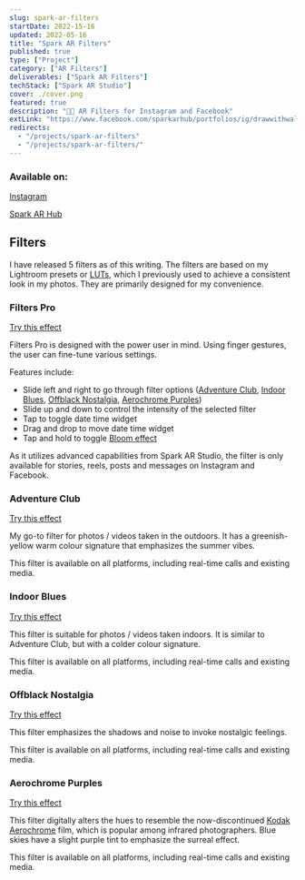 ```yaml
---
slug: spark-ar-filters
startDate: 2022-15-16
updated: 2022-05-16
title: "Spark AR Filters"
published: true
type: ["Project"]
category: ["AR Filters"]
deliverables: ["Spark AR Filters"]
techStack: ["Spark AR Studio"]
cover: ./cover.png
featured: true
description: "📸✨ AR Filters for Instagram and Facebook"
extLink: "https://www.facebook.com/sparkarhub/portfolios/ig/drawwithwalter/"
redirects:
  - "/projects/spark-ar-filters"
  - "/projects/spark-ar-filters/"
---
```


<BasicImage
  src="https://res.cloudinary.com/wtkw/image/upload/v1652708621/waltertengcom/projects/spark-ar-filters/cover_tfsc1n.png"
  alt="cover"
/>

### Available on:

[Instagram](https://www.instagram.com/drawwithwalter/)

[Spark AR Hub](https://www.facebook.com/sparkarhub/portfolios/ig/drawwithwalter/)

## Filters

I have released 5 filters as of this writing. The filters are based on my Lightroom presets or [LUTs](https://en.wikipedia.org/wiki/Lookup_table), which I previously used to achieve a consistent look in my photos. They are primarily designed for my convenience.

### Filters Pro

<BasicImage
  src="https://res.cloudinary.com/wtkw/image/upload/v1652711973/waltertengcom/projects/spark-ar-filters/filters-pro_ntujhe.png"
  alt="filters pro"
  width="40"
/>

[Try this effect](https://www.instagram.com/ar/1246423669460612)

Filters Pro is designed with the power user in mind. Using finger gestures, the user can fine-tune various settings.

Features include:

- Slide left and right to go through filter options ([Adventure Club](#adventure-club), [Indoor Blues](#indoor-blues), [Offblack Nostalgia](#offblack-nostalgia), [Aerochrome Purples](#aerochrome-purples))
- Slide up and down to control the intensity of the selected filter
- Tap to toggle date time widget
- Drag and drop to move date time widget
- Tap and hold to toggle [Bloom effect](<https://en.wikipedia.org/wiki/Bloom_(shader_effect)>)

As it utilizes advanced capabilities from Spark AR Studio, the filter is only available for stories, reels, posts and messages on Instagram and Facebook.

### Adventure Club

<BasicImage
  src="https://res.cloudinary.com/wtkw/image/upload/v1652711974/waltertengcom/projects/spark-ar-filters/adventure-club_s0feku.png"
  alt="adventure club"
  width="40"
/>

[Try this effect](https://www.instagram.com/ar/1056106541780685)

My go-to filter for photos / videos taken in the outdoors. It has a greenish-yellow warm colour signature that emphasizes the summer vibes.

This filter is available on all platforms, including real-time calls and existing media.

### Indoor Blues

<BasicImage
  src="https://res.cloudinary.com/wtkw/image/upload/v1652711974/waltertengcom/projects/spark-ar-filters/indoor-blues_ww6ja4.png"
  alt="indoor blues"
  width="40"
/>

[Try this effect](https://www.instagram.com/ar/1162143911286480)

This filter is suitable for photos / videos taken indoors. It is similar to Adventure Club, but with a colder colour signature.

This filter is available on all platforms, including real-time calls and existing media.

### Offblack Nostalgia

<BasicImage
  src="https://res.cloudinary.com/wtkw/image/upload/v1652711973/waltertengcom/projects/spark-ar-filters/offblack-nostalgia_qwtwpj.png"
  alt="offblack nostalgia"
  width="40"
/>

[Try this effect](https://www.instagram.com/ar/393715796101316)

This filter emphasizes the shadows and noise to invoke nostalgic feelings.

This filter is available on all platforms, including real-time calls and existing media.

### Aerochrome Purples

<BasicImage
  src="https://res.cloudinary.com/wtkw/image/upload/v1652711973/waltertengcom/projects/spark-ar-filters/aerochrome-purples_b3xpqo.png"
  alt="aerochrome purples"
  width="40"
/>

[Try this effect](https://www.instagram.com/ar/488087239722660)

This filter digitally alters the hues to resemble the now-discontinued [Kodak Aerochrome](https://www.thephoblographer.com/2013/01/30/what-is-kodak-aerochrome-a-beginners-guide-to-the-confusion-of-lomochrome-purple/) film, which is popular among infrared photographers. Blue skies have a slight purple tint to emphasize the surreal effect.

This filter is available on all platforms, including real-time calls and existing media.
